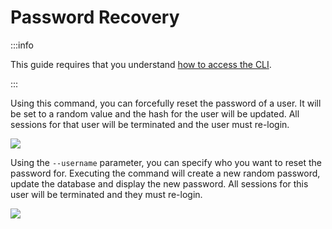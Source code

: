 # Password Recovery

:::info

This guide requires that you understand [how to access the CLI](../).

:::

Using this command, you can forcefully reset the password of a user.
It will be set to a random value and the hash for the user will be updated.
All sessions for that user will be terminated and the user must re-login.

![](./img/screenshot-cli.png)

Using the ``--username`` parameter, you can specify who you want to reset the password for.
Executing the command will create a new random password, update the database and display the new password.
All sessions for this user will be terminated and they must re-login.

![](./img/screenshot-cli-result.png)
